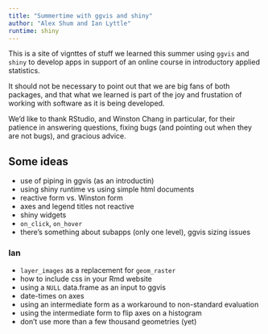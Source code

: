 ```yaml
---
title: "Summertime with ggvis and shiny"
author: "Alex Shum and Ian Lyttle"
runtime: shiny
---
```


This is a site of vignttes of stuff we learned this summer using `ggvis` and `shiny` to develop apps in support of an online course in introductory applied statistics.

It should not be necessary to point out that we are big fans of both packages, and that what we learned is part of the joy and frustation of working with software as it is being developed.

We'd like to thank RStudio, and Winston Chang in particular, for their patience in answering questions, fixing bugs (and pointing out when they are not bugs), and gracious advice.

## Some ideas

* use of piping in ggvis (as an introductin)
* using shiny runtime vs using simple html documents
* reactive form vs. Winston form
* axes and legend titles not reactive
* shiny widgets 
* `on_click`, `on_hover`
* there's something about subapps (only one level), ggvis sizing issues

### Ian

* `layer_images` as a replacement for `geom_raster`
* how to include css in your Rmd website
* using a `NULL` data.frame as an input to ggvis
* date-times on axes
* using an intermediate form as a workaround to non-standard evaluation
* using the intermediate form to flip axes on a histogram
* don't use more than a few thousand geometries (yet)
